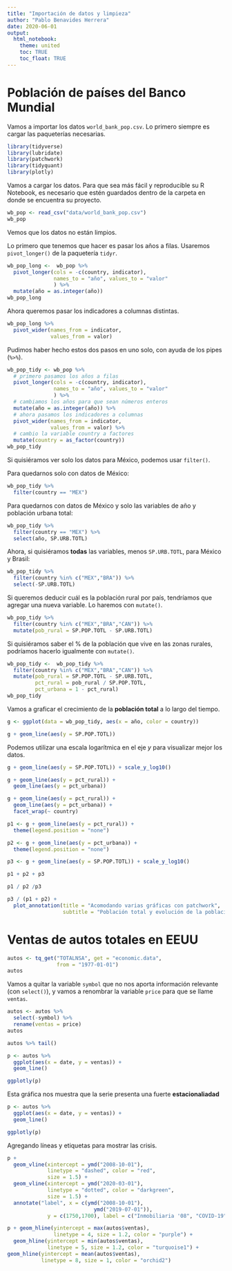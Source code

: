 ```yaml
---
title: "Importación de datos y limpieza"
author: "Pablo Benavides Herrera"
date: 2020-06-01
output: 
  html_notebook:
    theme: united
    toc: TRUE
    toc_float: TRUE
---
```


# Población de países del Banco Mundial

Vamos a importar los datos `world_bank_pop.csv`. Lo primero siempre es cargar las paqueterías necesarias.

```r
library(tidyverse)
library(lubridate)
library(patchwork)
library(tidyquant)
library(plotly)
```

Vamos a cargar los datos. Para que sea más fácil y reproducible su R Notebook, es necesario que estén guardados dentro de la carpeta en donde se encuentra su proyecto.

```r
wb_pop <- read_csv("data/world_bank_pop.csv")
wb_pop
```
Vemos que los datos no están limpios.

Lo primero que tenemos que hacer es pasar los años a filas. Usaremos `pivot_longer()` de la paquetería `tidyr`.

```r
wb_pop_long <-  wb_pop %>% 
  pivot_longer(cols = -c(country, indicator),
               names_to = "año", values_to = "valor"
               ) %>% 
  mutate(año = as.integer(año))
wb_pop_long
```


Ahora queremos pasar los indicadores a columnas distintas.
```r
wb_pop_long %>% 
  pivot_wider(names_from = indicator,
              values_from = valor)
```

Pudimos haber hecho estos dos pasos en uno solo, con ayuda de los pipes (` %>% `).

```r
wb_pop_tidy <- wb_pop %>% 
  # primero pasamos los años a filas
  pivot_longer(cols = -c(country, indicator),
               names_to = "año", values_to = "valor"
               ) %>% 
  # cambiamos los años para que sean números enteros
  mutate(año = as.integer(año)) %>% 
  # ahora pasamos los indicadores a columnas
  pivot_wider(names_from = indicator,
              values_from = valor) %>% 
  # cambio la variable country a factores
  mutate(country = as_factor(country))
wb_pop_tidy
```

Si quisiéramos ver solo los datos para México, podemos usar `filter()`.

Para quedarnos solo con datos de México:
```r
wb_pop_tidy %>% 
  filter(country == "MEX")
```

Para quedarnos con datos de México y solo las variables de año y población urbana total:

```r
wb_pop_tidy %>% 
  filter(country == "MEX") %>% 
  select(año, SP.URB.TOTL)
```

Ahora, si quisiéramos **todas** las variables, menos `SP.URB.TOTL`, para México y Brasil:

```r
wb_pop_tidy %>% 
  filter(country %in% c("MEX","BRA")) %>% 
  select(-SP.URB.TOTL)
```

Si queremos deducir cuál es la población rural por país, tendríamos que agregar una nueva variable. Lo haremos con `mutate()`.

```r
wb_pop_tidy %>% 
  filter(country %in% c("MEX","BRA","CAN")) %>% 
  mutate(pob_rural = SP.POP.TOTL - SP.URB.TOTL)
```

Si quisiéramos saber el % de la población que vive en las zonas rurales, podríamos hacerlo igualmente con `mutate()`.

```r
wb_pop_tidy <-  wb_pop_tidy %>% 
  filter(country %in% c("MEX","BRA","CAN")) %>% 
  mutate(pob_rural = SP.POP.TOTL - SP.URB.TOTL,
         pct_rural = pob_rural / SP.POP.TOTL,
         pct_urbana = 1 - pct_rural)
wb_pop_tidy
```

Vamos a graficar el crecimiento de la **población total** a lo largo del tiempo.

```r
g <- ggplot(data = wb_pop_tidy, aes(x = año, color = country))

g + geom_line(aes(y = SP.POP.TOTL))
```

Podemos utilizar una escala logarítmica en el eje *y* para visualizar mejor los datos.

```r
g + geom_line(aes(y = SP.POP.TOTL)) + scale_y_log10()
```

```r
g + geom_line(aes(y = pct_rural)) +
  geom_line(aes(y = pct_urbana))
```

```r
g + geom_line(aes(y = pct_rural)) +
  geom_line(aes(y = pct_urbana)) +
  facet_wrap(~ country)
```

```r
p1 <- g + geom_line(aes(y = pct_rural)) +
  theme(legend.position = "none")

p2 <- g + geom_line(aes(y = pct_urbana)) + 
  theme(legend.position = "none")

p3 <- g + geom_line(aes(y = SP.POP.TOTL)) + scale_y_log10()
```


```r
p1 + p2 + p3

p1 / p2 /p3

p3 / (p1 + p2) + 
  plot_annotation(title = "Acomodando varias gráficas con patchwork",
                  subtitle = "Población total y evolución de la población urbana y rural")
```

# Ventas de autos totales en EEUU

```r
autos <- tq_get("TOTALNSA", get = "economic.data",
                from = "1977-01-01")
autos
```

Vamos a quitar la variable `symbol` que no nos aporta información relevante (con `select()`), y vamos a renombrar la variable `price` para que se llame `ventas`.

```r
autos <- autos %>% 
  select(-symbol) %>% 
  rename(ventas = price)
autos
```

```r
autos %>% tail()
```


```r
p <- autos %>% 
  ggplot(aes(x = date, y = ventas)) +
  geom_line()

ggplotly(p)
```

Esta gráfica nos muestra que la serie presenta una fuerte **estacionaliadad**

```r
p <- autos %>% 
  ggplot(aes(x = date, y = ventas)) +
  geom_line()

ggplotly(p)
```

Agregando líneas y etiquetas para mostrar las crisis.

```r
p + 
  geom_vline(xintercept = ymd("2008-10-01"),
             linetype = "dashed", color = "red",
             size = 1.5) +
  geom_vline(xintercept = ymd("2020-03-01"),
             linetype = "dotted", color = "darkgreen",
             size = 1.5) + 
  annotate("label", x = c(ymd("2008-10-01"),
                            ymd("2019-07-01")),
             y = c(1750,1700), label = c("Inmobiliaria '08", "COVID-19"), color = "blue", size = 3)
```


```r
p + geom_hline(yintercept = max(autos$ventas),
               linetype = 4, size = 1.2, color = "purple") +
  geom_hline(yintercept = min(autos$ventas),
             linetype = 5, size = 1.2, color = "turquoise1") +
geom_hline(yintercept = mean(autos$ventas), 
           linetype = 8, size = 1, color = "orchid2")
```






